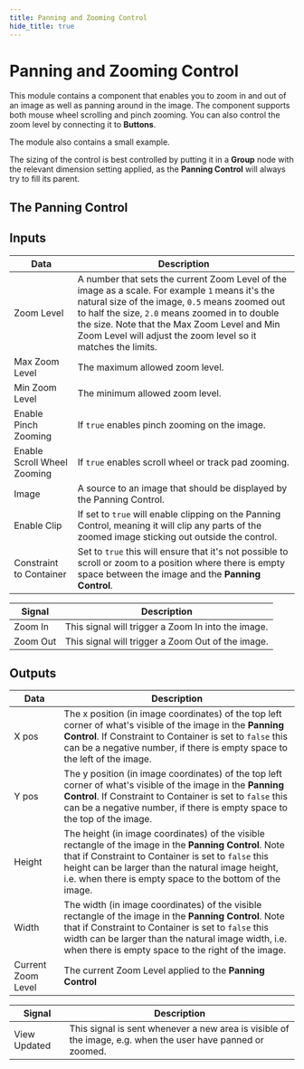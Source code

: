 ```yaml
---
title: Panning and Zooming Control
hide_title: true
---
```


# Panning and Zooming Control

This module contains a component that enables you to zoom in and out of an image as well as panning around in the image. The component supports both mouse wheel scrolling and pinch zooming. You can also control the zoom level by connecting it to **Buttons**.

The module also contains a small example.

The sizing of the control is best controlled by putting it in a **Group** node with the relevant dimension setting applied, as the **Panning Control** will always try to fill its parent.

<ReactPlayer playing autoplay muted loop url='panzoom.mp4' />

## The Panning Control

## Inputs

| Data                                                | Description                                                                                                                                                                                                                                                                                                                         |
| --------------------------------------------------- | ----------------------------------------------------------------------------------------------------------------------------------------------------------------------------------------------------------------------------------------------------------------------------------------------------------------------------------- |
| <span className="ndl-data">Zoom Level</span>       | A number that sets the current Zoom Level of the image as a scale. For example `1` means it's the natural size of the image, `0.5` means zoomed out to half the size, `2.0` means zoomed in to double the size. Note that the <span className="ndl-data">Max Zoom Level</span> and <span className="ndl-data">Min Zoom Level</span> will adjust the zoom level so it matches the limits.                                                                                                                                                                                                                                          |
| <span className="ndl-data">Max Zoom Level</span>        | The maximum allowed zoom level.                                                                                                                                                                                                                                                                |
|  <span className="ndl-data">Min Zoom Level</span>  | The minimum allowed zoom level.                                                                                   |
| <span className="ndl-data">Enable Pinch Zooming</span>         | If `true` enables pinch zooming on the image.                                                                                   |
| <span className="ndl-data">Enable Scroll Wheel Zooming</span>             | If `true` enables scroll wheel or track pad zooming.                                                                                          |
| <span className="ndl-data">Image</span>              | A source to an image that should be displayed by the Panning Control. |
| <span className="ndl-data">Enable Clip</span>            | If set to `true` will enable clipping on the Panning Control, meaning it will clip any parts of the zoomed image sticking out outside the control. |
| <span className="ndl-data">Constraint to Container</span>            | Set to `true` this will ensure that it's not possible to scroll or zoom to a position where there is empty space between the image and the **Panning Control**. |                                                                                  |

| Signal                                 | Description                                                                                                                                                                        |
| -------------------------------------- | ---------------------------------------------------------------------------------------------------------------------------------------------------------------------------------- |
| <span className="ndl-signal">Zoom In</span> | This signal will trigger a Zoom In into the image. |
| <span className="ndl-signal">Zoom Out</span> | This signal will trigger a Zoom Out of the image. |

## Outputs

| Data                                            | Description                                                                                                                                                                                                                                              |
| ----------------------------------------------- | -------------------------------------------------------------------------------------------------------------------------------------------------------------------------------------------------------------------------------------------------------- |
| <span className="ndl-data">X pos</span>         | The x position (in image coordinates) of the top left corner of what's visible of the image in the **Panning Control**. If <span className="ndl-data">Constraint to Container</span> is set to `false` this can be a negative number, if there is empty space to the left of the image. |
| <span className="ndl-data">Y pos</span>         | The y position (in image coordinates) of the top left corner of what's visible of the image in the **Panning Control**. If <span className="ndl-data">Constraint to Container</span> is set to `false` this can be a negative number, if there is empty space to the top of the image.   |
| <span className="ndl-data">Height</span> | The height (in image coordinates) of the visible rectangle of the image in the **Panning Control**. Note that if <span className="ndl-data">Constraint to Container</span> is set to `false` this height can be larger than the natural image height, i.e. when there is empty space to the bottom of the image. |
| <span className="ndl-data">Width</span> | The width (in image coordinates) of the visible rectangle of the image in the **Panning Control**. Note that if <span className="ndl-data">Constraint to Container</span> is set to `false` this width can be larger than the natural image width, i.e. when there is empty space to the right of the image. |
| <span className="ndl-data">Current Zoom Level</span> | The current Zoom Level applied to the **Panning Control** |

| Signal                                      | Description                                                                                                   |
| ------------------------------------------- | ------------------------------------------------------------------------------------------------------------- |
| <span className="ndl-signal">View Updated</span> | This signal is sent whenever a new area is visible of the image, e.g. when the user have panned or zoomed. |
